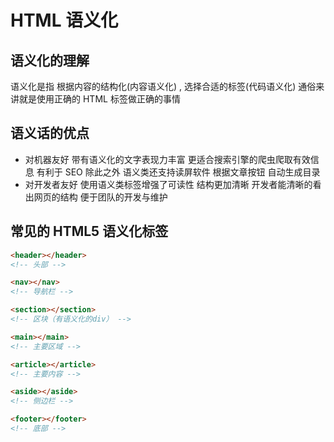 # HTML 语义化

## 语义化的理解

语义化是指 根据内容的结构化(内容语义化) , 选择合适的标签(代码语义化) 通俗来讲就是使用正确的 HTML 标签做正确的事情

## 语义话的优点

- 对机器友好 带有语义化的文字表现力丰富 更适合搜索引擎的爬虫爬取有效信息 有利于 SEO 除此之外 语义类还支持读屏软件 根据文章按钮
  自动生成目录
- 对开发者友好 使用语义类标签增强了可读性 结构更加清晰 开发者能清晰的看出网页的结构 便于团队的开发与维护

## 常见的 HTML5 语义化标签

```html
<header></header>
<!-- 头部 -->

<nav></nav>
<!-- 导航栏 -->

<section></section>
<!-- 区块（有语义化的div） -->

<main></main>
<!-- 主要区域 -->

<article></article>
<!-- 主要内容 -->

<aside></aside>
<!-- 侧边栏 -->

<footer></footer>
<!-- 底部 -->
```
